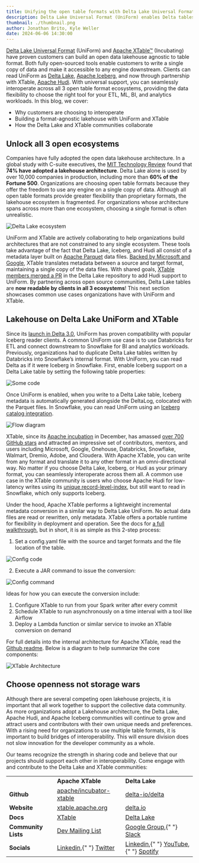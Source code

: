 ```yaml
---
title: Unifying the open table formats with Delta Lake Universal Format (UniForm) and Apache XTable
description: Delta Lake Universal Format (UniForm) enables Delta tables to be read by any engine that supports Delta, Iceberg, and now, through code contributed by Apache XTable, Hudi.
thumbnail: ./thumbnail.png
author: Jonathan Brito, Kyle Weller
date: 2024-06-06 14:30:00
---
```


[Delta Lake Universal Format](https://docs.delta.io/latest/delta-uniform.html) (UniForm) and [Apache XTable™](https://xtable.apache.org/) (Incubating) have proven customers can build an open data lakehouse agnostic to table format. Both fully open-sourced tools enable customers to write a single copy of data and make it accessible to any engine downstream. Clients can read UniForm as [Delta Lake](https://delta.io/), [Apache Iceberg](https://iceberg.apache.org/), and now through partnership with XTable, [Apache Hudi](https://hudi.apache.org/). With universal support, you can seamlessly interoperate across all 3 open table format ecosystems, providing the data flexibility to choose the right tool for your ETL, ML, BI, and analytics workloads. In this blog, we cover:

- Why customers are choosing to interoperate
- Building a format-agnostic lakehouse with UniForm and XTable
- How the Delta Lake and XTable communities collaborate

## Unlock all 3 open ecosystems

Companies have fully adopted the open data lakehouse architecture. In a global study with C-suite executives, the [MIT Technology Review](https://www.databricks.com/resources/analyst-papers/laying-foundation-data-and-ai-led-growth) found that **74% have adopted a lakehouse architecture**. Delta Lake alone is used by over 10,000 companies in production, including more than **60% of the Fortune 500**. Organizations are choosing open table formats because they offer the freedom to use any engine on a single copy of data. Although all open table formats provide greater flexibility than proprietary formats, the lakehouse ecosystem is fragmented. For organizations whose architecture spans across more than one ecosystem, choosing a single format is often unrealistic.

![Delta Lake ecosystem](./fg1.png)

UniForm and XTable are actively collaborating to help organizations build architectures that are not constrained to any single ecosystem. These tools take advantage of the fact that Delta Lake, Iceberg, and Hudi all consist of a metadata layer built on [Apache Parquet](https://parquet.apache.org/) data files. [Backed by Microsoft and Google](https://venturebeat.com/data-infrastructure/exclusive-microsoft-and-google-join-forces-on-onetable-an-open-source-solution-for-data-lake-challenges/), XTable translates metadata between a source and target format, maintaining a single copy of the data files. With shared goals, [XTable members merged a PR](https://github.com/delta-io/delta/issues/2312) in the Delta Lake repository to add Hudi support to UniForm. By partnering across open source communities, Delta Lake tables are **now readable by clients in all 3 ecosystems**! This next section showcases common use cases organizations have with UniForm and XTable.

## Lakehouse on Delta Lake UniForm and XTable

Since its [launch in Delta 3.0](https://delta.io/blog/delta-lake-3-0/), UniForm has proven compatibility with popular Iceberg reader clients. A common UniForm use case is to use Databricks for ETL and connect downstream to Snowflake for BI and analytics workloads. Previously, organizations had to duplicate Delta Lake tables written by Databricks into Snowflake’s internal format. With UniForm, you can read Delta as if it were Iceberg in Snowflake. First, enable Iceberg support on a Delta Lake table by setting the following table properties:

![Some code](./fg2.png)

Once UniForm is enabled, when you write to a Delta Lake table, Iceberg metadata is automatically generated alongside the DeltaLog, colocated with the Parquet files. In Snowflake, you can read UniForm using an [Iceberg catalog integration](https://docs.snowflake.com/en/user-guide/tables-iceberg-create#create-an-iceberg-table-with-a-catalog-integration).

![Flow diagram](./fg3.png)

XTable, since its [Apache incubation](https://cwiki.apache.org/confluence/display/INCUBATOR/XTable+Proposal) in December, has amassed [over 700 GitHub stars](https://x.com/apachextable/status/1725247462280196465?s=20) and attracted an impressive set of contributors, mentors, and users including Microsoft, Google, Onehouse, Databricks, Snowflake, Walmart, Dremio, Adobe, and Cloudera. With Apache XTable, you can write from any format and translate it to any other format in an omni-directional way. No matter if you choose Delta Lake, Iceberg, or Hudi as your primary format, you can seamlessly interoperate across them all. A common use case in the XTable community is users who choose Apache Hudi for low-latency writes using its [unique record-level-index](https://www.onehouse.ai/blog/introducing-multi-modal-index-for-the-lakehouse-in-apache-hudi), but still want to read in Snowflake, which only supports Iceberg.

Under the hood, Apache XTable performs a lightweight incremental metadata conversion in a similar way to Delta Lake UniForm. No actual data files are read or rewritten, only metadata. XTable offers a portable runtime for flexibility in deployment and operation. See the docs for [a full walkthrough](https://xtable.apache.org/docs/how-to), but in short, it is as simple as this 2-step process:

1. Set a config.yaml file with the source and target formats and the file location of the table.

![Config code](./fg4.png)

2. Execute a JAR command to issue the conversion:

![Config command](./fg5.png)

Ideas for how you can execute the conversion include:

1. Configure XTable to run from your Spark writer after every commit
2. Schedule XTable to run asynchronously on a time interval with a tool like Airflow
3. Deploy a Lambda function or similar service to invoke an XTable conversion on demand

For full details into the internal architecture for Apache XTable, read the [Github readme](https://github.com/apache/incubator-xtable?tab=readme-ov-file#overview-of-the-sync-process). Below is a diagram to help summarize the core components:

![XTable Architecture](./fg6.jpg)

## Choose openness not storage wars

Although there are several competing open lakehouse projects, it is important that all work together to support the collective data community. As more organizations adopt a Lakehouse architecture, the Delta Lake, Apache Hudi, and Apache Iceberg communities will continue to grow and attract users and contributors with their own unique needs and preferences. With a rising need for organizations to use multiple table formats, it is important to build bridges of interoperability. This will ensure division does not slow innovation for the developer community as a whole.

Our teams recognize the strength in sharing code and believe that our projects should support each other in interoperability. Come engage with and contribute to the Delta Lake and XTable communities:

<table>
  <tr>
    <td></td>
    <td>
      <strong>Apache XTable</strong>
    </td>
    <td>
      <strong>Delta Lake</strong>
    </td>
  </tr>
  <tr>
    <td>
      <strong>Github</strong>
    </td>
    <td>
      <a href="https://github.com/apache/incubator-xtable">
        apache/incubator-xtable
      </a>
    </td>
    <td>
      <a href="https://github.com/delta-io/delta">delta-io/delta</a>
    </td>
  </tr>
  <tr>
    <td>
      <strong>Website</strong>
    </td>
    <td>
      <a href="https://xtable.apache.org">xtable.apache.org</a>
    </td>
    <td>
      <a href="https://delta.io">delta.io</a>
    </td>
  </tr>
  <tr>
    <td>
      <strong>Docs</strong>
    </td>
    <td>
      <a href="https://xtable.apache.org/docs/setup/">XTable</a>
    </td>
    <td>
      <a href="https://docs.delta.io/latest/index.html">Delta Lake</a>
    </td>
  </tr>
  <tr>
    <td>
      <strong>Community Lists</strong>
    </td>
    <td>
      <a href="http://dev-subscribe@xtable.apache.org">Dev Mailing List</a>
    </td>
    <td>
      <a href="https://groups.google.com/g/delta-users">Google Group</a>,{" "}
      <a href="https://delta-users.slack.com/join/shared_invite/zt-2is7d09as-GFC2bhOUOGjmUTLAF9kOOw#/shared-invite/email">
        Slack
      </a>
    </td>
  </tr>
  <tr>
    <td>
      <strong>Socials</strong>
    </td>
    <td>
      <a href="https://www.linkedin.com/company/apache-xtable/">Linkedin</a>,{" "}
      <a href="https://twitter.com/apachextable">Twitter</a>
    </td>
    <td>
      <a href="https://www.linkedin.com/company/deltalake/">Linkedin</a>,{" "}
      <a href="https://www.youtube.com/c/deltalake">YouTube</a>,{" "}
      <a href="https://open.spotify.com/show/6YvPDkILtWfnJNTzJ9HsmW?si=282ba8186896469a&nd=1">
        Spotify
      </a>
    </td>
  </tr>
</table>

